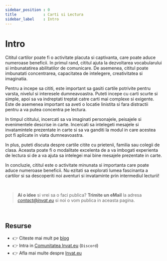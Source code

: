 ```yaml
---
sidebar_position : 0
title            : Carti si Lectura
sidebar_label    : Intro
---
```


# Intro

Cititul cartilor poate fi o activitate placuta si captivanta, care poate aduce numeroase beneficii. 
In primul rand, cititul ajuta la dezvoltarea vocabularului si imbunatatirea abilitatilor de comunicare. De asemenea, cititul poate imbunatati concentrarea, capacitatea de intelegere, creativitatea si imaginatia.

Pentru a incepe sa cititi, este important sa gasiti cartile potrivite pentru varsta, nivelul si interesele dumneavoastra. 
Puteti incepe cu carti scurte si simple, apoi sa va indreptati treptat catre carti mai complexe si exigente. 
Este de asemenea important sa aveti o locatie linistita si fara distractii pentru a va putea concentra pe lectura.

In timpul cititului, incercati sa va imaginati personajele, peisajele si evenimentele descrise in carte. 
Incercati sa intelegeti mesajele si invatamintele prezentate in carte si sa va ganditi la modul in care acestea pot fi aplicate in viata dumneavoastra.

In plus, puteti discuta despre cartile citite cu prietenii, familia sau colegii de clasa. 
Aceasta poate fi o modalitate excelenta de a va imbogati experienta de lectura si de a va ajuta sa intelegei mai bine mesajele prezentate in carte.

In concluzie, cititul este o activitate minunata si importanta care poate aduce numeroase beneficii. 
Nu ezitati sa explorati lumea fascinanta a cartilor si sa descoperiti noi aventuri si invataminte prin intermediul lecturii!

<br />

> **Ai o idee** si vrei sa o faci publica? **Trimite un eMail** la adresa *contact@invat.eu* si noi o vom publica in aceasta pagina.

<br />

## Resurse

- 👉 Citeste mai mult pe [blog](https://www.blog.invat.eu/)
- 👉 Intra in [Comunitatea Invat.eu](https://discord.gg/gQEtVe2k) (`Discord`)  
- 👉 Afla mai multe despre [Invat.eu](/intro) 


